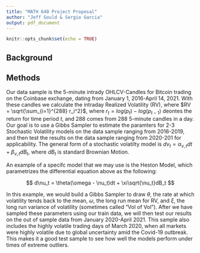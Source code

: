 ```yaml
---
title: "MATH 640 Project Proposal"
author: "Jeff Gould & Sergio Garcia"
output: pdf_document
---
```


```r
knitr::opts_chunk$set(echo = TRUE)
```




## Background






## Methods

Our data sample is the 5-minute intrady OHLCV-Candles for Bitcoin trading on the Coinbase exchange, dating from January 1, 2016-April 14, 2021. With these candles we calculate the intraday Realized Volatility (RV), where $RV = \sqrt{\sum_{i=1}^{288} r_i^2}$, where $r_t = log(p_t) - log(p_{t-1})$ deontes the return for time period $t$, and 288 comes from 288 5-minute candles in a day. Our goal is to use a Gibbs Sampler to estimate the paramters for 2-3 Stochastic Volatility models on the data sample ranging from 2016-2019, and then test the results on the data sample ranging from 2020-201 for applicability. The general form of a stochastic volatilty model is $d\nu_t = \alpha_{\nu, t}dt + \beta_{\nu,t}dB_t$, where $dB_t$ is standard Brownian Motion.

An example of a specifc model that we may use is the Heston Model, which parametrizes the differential equation above as the following:

$$
d\nu_t = \theta(\omega - \nu_t)dt + \xi\sqrt{\nu_t}dB_t
$$

In this example, we would build a Gibbs Sampler to draw $\theta$, the rate at which volatility tends back to the mean, $\omega$, the long run mean for RV, and $\xi$, the long run variance of volatility (sometimes called "Vol of Vol"). After we have sampled these parameters using our train data, we will then test our results on the out of sample data from January 2020-April 2021. This sample also includes the highly volatile trading days of March 2020, when all markets were highly volatile due to global uncertainty amid the Covid-19 outbreak. This makes it a good test sample to see how well the models perform under times of extreme outliers.









